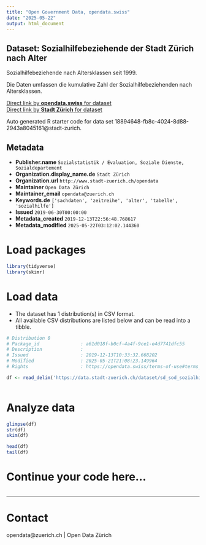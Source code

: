 ```yaml
---
title: "Open Government Data, opendata.swiss"
date: "2025-05-22"
output: html_document
---
```


## Dataset: Sozialhilfebeziehende der Stadt Zürich nach Alter

Sozialhilfebeziehende nach Altersklassen seit 1999. 

Die Daten umfassen die kumulative Zahl der Sozialhilfebeziehenden nach Altersklassen.

[Direct link by **opendata.swiss** for dataset](https://opendata.swiss/de/dataset/sozialhilfebeziehende-der-stadt-zurich-nach-alter)<br>
[Direct link by **Stadt Zürich** for dataset](https://data.stadt-zuerich.ch/dataset/sd_sod_sozialhilfebeziehende_alter)

Auto generated R starter code for data set 18894648-fb8c-4024-8d88-2943a8045161@stadt-zurich.

## Metadata

- **Publisher.name** `Sozialstatistik / Evaluation, Soziale Dienste, Sozialdepartement`
- **Organization.display_name.de** `Stadt Zürich`
- **Organization.url** `http://www.stadt-zuerich.ch/opendata`
- **Maintainer** `Open Data Zürich`
- **Maintainer_email** `opendata@zuerich.ch`
- **Keywords.de** `['sachdaten', 'zeitreihe', 'alter', 'tabelle', 'sozialhilfe']`
- **Issued** `2019-06-30T00:00:00`
- **Metadata_created** `2019-12-13T22:56:48.768617`
- **Metadata_modified** `2025-05-22T03:12:02.144360`


# Load packages

```r

library(tidyverse)
library(skimr)

```

# Load data

-   The dataset has 1 distribution(s) in CSV format.
-   All available CSV distributions are listed below and can be read into a tibble.

```r

# Distribution 0
# Package_id               : a61d018f-b0cf-4a4f-9ce1-e4d7741dfc55
# Description              : 
# Issued                   : 2019-12-13T10:33:32.668202
# Modified                 : 2025-05-21T21:08:23.149964
# Rights                   : https://opendata.swiss/terms-of-use#terms_open

df <- read_delim('https://data.stadt-zuerich.ch/dataset/sd_sod_sozialhilfebeziehende_alter/download/sd_sod_sozialhilfe_alter.csv')



```

# Analyze data

```r

glimpse(df)
str(df)
skim(df)

head(df)
tail(df)

```

# Continue your code here...

```r

```

------------------------------------------------------------------------

# Contact

opendata@zuerich.ch | Open Data Zürich
